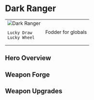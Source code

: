 
# Dark Ranger

<table>
 <tr style={{ verticalAlign: 'top' }}>
  <td>
   <img 
        src={useBaseUrl("/img/dark-ranger.jpeg")} 
        alt="Dark Ranger" 
        style={{ maxWidth: '300px', objectFit: 'contain' }}
    />

```
Lucky Draw
Lucky Wheel
```

  </td>
  <td>
Fodder for globals
  </td>
 </tr>
</table>

## Hero Overview

<HeroesOverview hero="Dark Ranger" />

## Weapon Forge

<WeaponForge classification="hero" forge="Dark Ranger" />

## Weapon Upgrades

<WeaponUpgrades classification="hero" name="Dark Ranger" />

